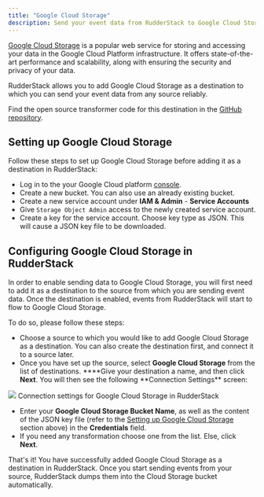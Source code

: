 ```yaml
---
title: "Google Cloud Storage"
description: Send your event data from RudderStack to Google Cloud Storage.
---
```


[Google Cloud Storage](https://cloud.google.com/storage) is a popular web service for storing and accessing your data in the Google Cloud Platform infrastructure. It offers state-of-the-art performance and scalability, along with ensuring the security and privacy of your data.

RudderStack allows you to add Google Cloud Storage as a destination to which you can send your event data from any source reliably.

<div class="infoBlock">
Find the open source transformer code for this destination in the <a href="https://github.com/rudderlabs/rudder-transformer/tree/master/src/v0/destinations/gcs">GitHub repository</a>.
</div>

## Setting up Google Cloud Storage

Follow these steps to set up Google Cloud Storage before adding it as a destination in RudderStack:

- Log in to the your Google Cloud platform [console](https://console.cloud.google.com/).
- Create a new bucket. You can also use an already existing bucket.
- Create a new service account under **IAM & Admin** - **Service Accounts**
- Give `Storage Object Admin` access to the newly created service account.
- Create a key for the service account. Choose key type as JSON. This will cause a JSON key file to be downloaded.

## **Configuring** Google Cloud Storage **in RudderStack**

In order to enable sending data to Google Cloud Storage, you will first need to add it as a destination to the source from which you are sending event data. Once the destination is enabled, events from RudderStack will start to flow to Google Cloud Storage.

To do so, please follow these steps:

- Choose a source to which you would like to add Google Cloud Storage as a destination. You can also create the destination first, and connect it to a source later.
- Once you have set up the source, select **Google Cloud Storage** from the list of destinations. \***\*Give your destination a name, and then click **Next**. You will then see the following **Connection Settings\*\* screen:

<img src="../../assets/image (14) (1).png" />
<span class="imageTitle">Connection settings for Google Cloud Storage in RudderStack</span>

- Enter your **Google Cloud Storage Bucket Name**, as well as the content of the JSON key file \(refer to the [Setting up Google Cloud Storage](#setting-up-google-cloud-storage) section above\) in the **Credentials** field.
- If you need any transformation choose one from the list. Else, click **Next**.

That's it! You have successfully added Google Cloud Storage as a destination in RudderStack. Once you start sending events from your source, RudderStack dumps them into the Cloud Storage bucket automatically.


